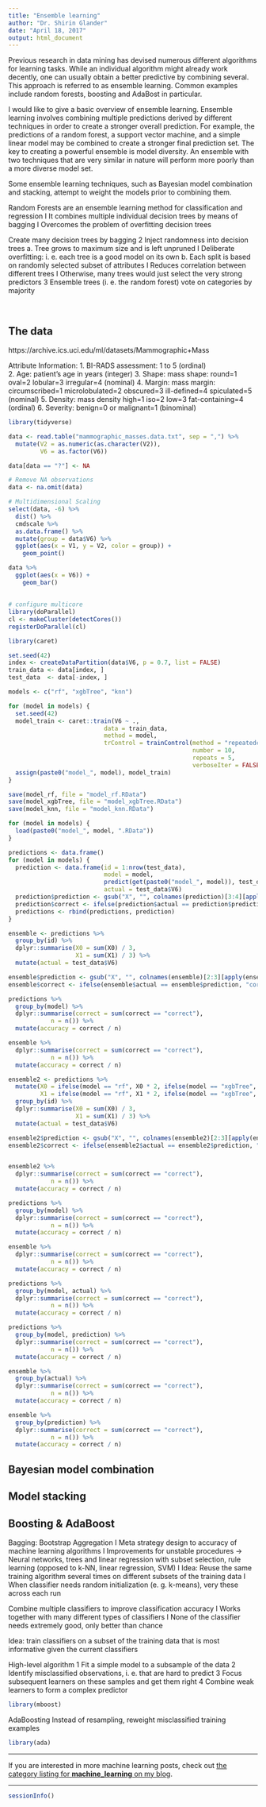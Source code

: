 ```yaml
---
title: "Ensemble learning"
author: "Dr. Shirin Glander"
date: "April 18, 2017"
output: html_document
---
```


Previous research in data mining has devised numerous different algorithms for learning tasks. While an individual algorithm might already work decently, one can usually obtain a better predictive by combining several. This approach is referred to as ensemble learning.
Common examples include random forests, boosting and AdaBost in particular.

I would like to give a basic overview of ensemble learning. Ensemble learning involves combining multiple predictions derived by different techniques in order to create a stronger overall prediction. For example, the predictions of a random forest, a support vector machine, and a simple linear model may be combined to create a stronger final prediction set. The key to creating a powerful ensemble is model diversity. An ensemble with two techniques that are very similar in nature will perform more poorly than a more diverse model set.

Some ensemble learning techniques, such as Bayesian model combination and stacking, attempt to weight the models prior to combining them.

Random Forests are an ensemble learning method for classification
and regression
I It combines multiple individual decision trees by means of bagging
I Overcomes the problem of overfitting decision trees

Create many decision trees by bagging
2 Inject randomness into decision trees
a. Tree grows to maximum size and is left unpruned
I Deliberate overfitting: i. e. each tree is a good model on its own
b. Each split is based on randomly selected subset of attributes
I Reduces correlation between different trees
I Otherwise, many trees would just select the very strong predictors
3 Ensemble trees (i. e. the random forest) vote on categories by majority

<br>

## The data

https://archive.ics.uci.edu/ml/datasets/Mammographic+Mass

Attribute Information:
   1. BI-RADS assessment: 1 to 5 (ordinal)  
   2. Age: patient's age in years (integer)
   3. Shape: mass shape: round=1 oval=2 lobular=3 irregular=4 (nominal)
   4. Margin: mass margin: circumscribed=1 microlobulated=2 obscured=3 ill-defined=4 spiculated=5 (nominal)
   5. Density: mass density high=1 iso=2 low=3 fat-containing=4 (ordinal)
   6. Severity: benign=0 or malignant=1 (binominal)

```r
library(tidyverse)

data <- read.table("mammographic_masses.data.txt", sep = ",") %>%
  mutate(V2 = as.numeric(as.character(V2)),
         V6 = as.factor(V6))

data[data == "?"] <- NA

# Remove NA observations
data <- na.omit(data)
```

```r
# Multidimensional Scaling 
select(data, -6) %>%
  dist() %>%
  cmdscale %>%
  as.data.frame() %>%
  mutate(group = data$V6) %>%
  ggplot(aes(x = V1, y = V2, color = group)) +
    geom_point()
```

```r
data %>%
  ggplot(aes(x = V6)) +
    geom_bar()
```

## 

```r
# configure multicore
library(doParallel)
cl <- makeCluster(detectCores())
registerDoParallel(cl)

library(caret)
```

```r
set.seed(42)
index <- createDataPartition(data$V6, p = 0.7, list = FALSE)
train_data <- data[index, ]
test_data  <- data[-index, ]
```

```r
models <- c("rf", "xgbTree", "knn")
```

```r
for (model in models) {
  set.seed(42)
  model_train <- caret::train(V6 ~ .,
                           data = train_data,
                           method = model,
                           trControl = trainControl(method = "repeatedcv", 
                                                    number = 10, 
                                                    repeats = 5,
                                                    verboseIter = FALSE)) 
  assign(paste0("model_", model), model_train)
}
```

```r
save(model_rf, file = "model_rf.RData")
save(model_xgbTree, file = "model_xgbTree.RData")
save(model_knn, file = "model_knn.RData")
```

```r
for (model in models) {
  load(paste0("model_", model, ".RData"))
}
```

```r
predictions <- data.frame()
for (model in models) {
  prediction <- data.frame(id = 1:nrow(test_data),
                           model = model,
                           predict(get(paste0("model_", model)), test_data, type = "prob"),
                           actual = test_data$V6)
  prediction$prediction <- gsub("X", "", colnames(prediction)[3:4][apply(prediction[, 3:4], 1, which.max)])
  prediction$correct <- ifelse(prediction$actual == prediction$prediction, "correct", "wrong")
  predictions <- rbind(predictions, prediction)
}
```

```r
ensemble <- predictions %>%
  group_by(id) %>%
  dplyr::summarise(X0 = sum(X0) / 3,
                   X1 = sum(X1) / 3) %>%
  mutate(actual = test_data$V6)

ensemble$prediction <- gsub("X", "", colnames(ensemble)[2:3][apply(ensemble[, 2:3], 1, which.max)])
ensemble$correct <- ifelse(ensemble$actual == ensemble$prediction, "correct", "wrong")
```

```r
predictions %>%
  group_by(model) %>%
  dplyr::summarise(correct = sum(correct == "correct"),
            n = n()) %>%
  mutate(accuracy = correct / n)

ensemble %>%
  dplyr::summarise(correct = sum(correct == "correct"),
            n = n()) %>%
  mutate(accuracy = correct / n)
```

```r
ensemble2 <- predictions %>%
  mutate(X0 = ifelse(model == "rf", X0 * 2, ifelse(model == "xgbTree", X0 * 2, X0)),
         X1 = ifelse(model == "rf", X1 * 2, ifelse(model == "xgbTree", X1 * 2, X0))) %>%
  group_by(id) %>%
  dplyr::summarise(X0 = sum(X0) / 3,
                   X1 = sum(X1) / 3) %>%
  mutate(actual = test_data$V6)

ensemble2$prediction <- gsub("X", "", colnames(ensemble2)[2:3][apply(ensemble2[, 2:3], 1, which.max)])
ensemble2$correct <- ifelse(ensemble2$actual == ensemble2$prediction, "correct", "wrong")


ensemble2 %>%
  dplyr::summarise(correct = sum(correct == "correct"),
            n = n()) %>%
  mutate(accuracy = correct / n)
```

```r
predictions %>%
  group_by(model) %>%
  dplyr::summarise(correct = sum(correct == "correct"),
            n = n()) %>%
  mutate(accuracy = correct / n)

ensemble %>%
  dplyr::summarise(correct = sum(correct == "correct"),
            n = n()) %>%
  mutate(accuracy = correct / n)

```

```r
predictions %>%
  group_by(model, actual) %>%
  dplyr::summarise(correct = sum(correct == "correct"),
            n = n()) %>%
  mutate(accuracy = correct / n)

predictions %>%
  group_by(model, prediction) %>%
  dplyr::summarise(correct = sum(correct == "correct"),
            n = n()) %>%
  mutate(accuracy = correct / n)
```


```r
ensemble %>%
  group_by(actual) %>%
  dplyr::summarise(correct = sum(correct == "correct"),
            n = n()) %>%
  mutate(accuracy = correct / n)

ensemble %>%
  group_by(prediction) %>%
  dplyr::summarise(correct = sum(correct == "correct"),
            n = n()) %>%
  mutate(accuracy = correct / n)
```

## Bayesian model combination

## Model stacking

## Boosting & AdaBoost

Bagging: Bootstrap Aggregation
I Meta strategy design to accuracy of machine learning algorithms
I Improvements for unstable procedures
→ Neural networks, trees and linear regression with subset selection,
rule learning (opposed to k-NN, linear regression, SVM)
I Idea: Reuse the same training algorithm several times on different
subsets of the training data
I When classifier needs random initialization (e. g. k-means), very these
across each run

Combine multiple classifiers to improve classification accuracy
I Works together with many different types of classifiers
I None of the classifier needs extremely good, only better than chance

Idea: train classifiers on a subset of the training data that is most
informative given the current classifiers

High-level algorithm
1 Fit a simple model to a subsample of the data
2 Identify misclassified observations, i. e. that are hard to predict
3 Focus subsequent learners on these samples and get them right
4 Combine weak learners to form a complex predictor

```r
library(mboost)
```

AdaBoosting
Instead of resampling, reweight misclassified training examples


```r
library(ada)

```

---

If you are interested in more machine learning posts, check out [the category listing for **machine_learning** on my blog](https://shiring.github.io/categories.html#machine_learning-ref).

---

```r
sessionInfo()
```


